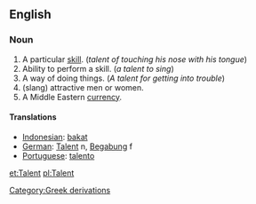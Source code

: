 ==English==
===Noun===

# A particular [[skill]]. (''talent of touching his nose with his tongue'')
# Ability to perform a skill. (''a talent to sing'')
# A way of doing things. (''A talent for getting into trouble'')
# (slang) attractive men or women.
# A Middle Eastern [[currency]].

==== Translations ====
*[[Indonesian]]: [[bakat]]
*[[German]]: [[Talent]] n, [[Begabung]] f
*[[Portuguese]]: [[talento]]

[[Category:Greek derivations]]

[[et:Talent]]
[[pl:Talent]]